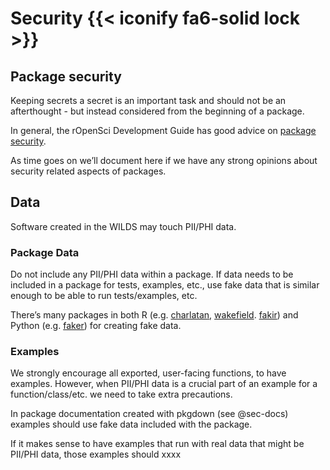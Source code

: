 # Security {{< iconify fa6-solid lock >}} {#sec-security}

## Package security

Keeping secrets a secret is an important task and should not be an afterthought - but instead considered from the beginning of a package.

In general, the rOpenSci Development Guide has good advice on [package security](https://devguide.ropensci.org/package-development-security-best-practices.html).

As time goes on we'll document here if we have any strong opinions about security related aspects of packages.

## Data

Software created in the WILDS may touch PII/PHI data.

### Package Data

Do not include any PII/PHI data within a package. If data needs to be included in a package for tests, examples, etc., use fake data that is similar enough to be able to run tests/examples, etc.

There's many packages in both R (e.g. [charlatan][], [wakefield][]. [fakir][]) and Python (e.g. [faker][]) for creating fake data.

### Examples

We strongly encourage all exported, user-facing functions, to have examples. However, when PII/PHI data is a crucial part of an example for a function/class/etc. we need to take extra precautions.

In package documentation created with pkgdown (see @sec-docs) examples should use fake data included with the package.

If it makes sense to have examples that run with real data that might be PII/PHI data, those examples should xxxx



[faker]: https://github.com/joke2k/faker
[charlatan]: https://github.com/ropensci/charlatan
[wakefield]: https://github.com/trinker/wakefield
[fakir]: https://github.com/Thinkr-open/fakir/
